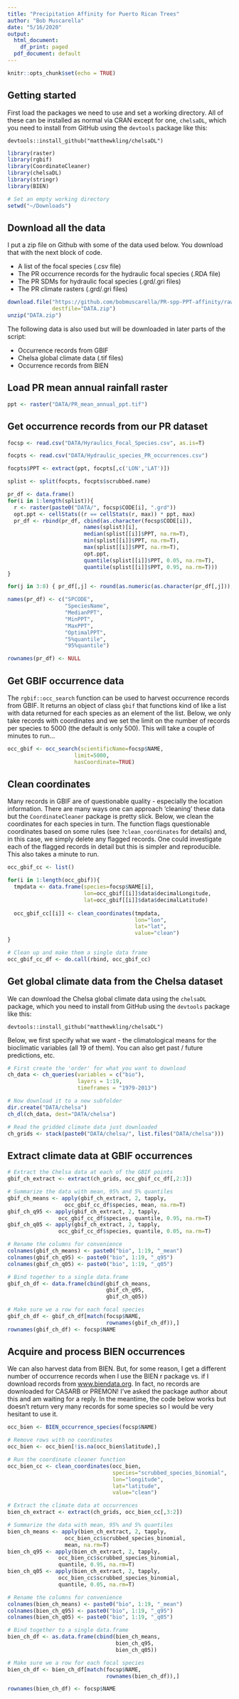 ```yaml
---
title: "Precipitation Affinity for Puerto Rican Trees"
author: "Bob Muscarella"
date: "5/16/2020"
output:
  html_document:
    df_print: paged
  pdf_document: default
---
```


```r
knitr::opts_chunk$set(echo = TRUE)
```

## Getting started
First load the packages we need to use and set a working directory.  All of these can be installed as normal via CRAN except for one, `chelsaDL`, which you need to install from GitHub using the `devtools` package like this: 

`devtools::install_github("matthewkling/chelsaDL")`

```r
library(raster)
library(rgbif)
library(CoordinateCleaner)
library(chelsaDL)
library(stringr)
library(BIEN)

# Set an empty working directory
setwd("~/Downloads")
```

## Download all the data
I put a zip file on Github with some of the data used below. You download that with the next block of code.

+ A list of the focal species (.csv file)
+ The PR occurrence records for the hydraulic focal species (.RDA file)
+ The PR SDMs for hydraulic focal species (.grd/.gri files)
+ The PR climate rasters (.grd/.gri files)

```r
download.file("https://github.com/bobmuscarella/PR-spp-PPT-affinity/raw/master/DATA.zip",
              destfile="DATA.zip")
unzip("DATA.zip")
```

The following data is also used but will be downloaded in later parts of the script:

+ Occurrence records from GBIF
+ Chelsa global climate data (.tif files)
+ Occurrence records from BIEN

## Load PR mean annual rainfall raster
```r
ppt <- raster("DATA/PR_mean_annual_ppt.tif")
```


## Get occurrence records from our PR dataset
```r
focsp <- read.csv("DATA/Hyraulics_Focal_Species.csv", as.is=T)

focpts <- read.csv("DATA/Hydraulic_species_PR_occurrences.csv")

focpts$PPT <- extract(ppt, focpts[,c('LON','LAT')])

splist <- split(focpts, focpts$scrubbed.name)

pr_df <- data.frame()
for(i in 1:length(splist)){
  r <- raster(paste0("DATA/", focsp$CODE[i], ".grd"))
  opt.ppt <- cellStats((r == cellStats(r, max)) * ppt, max)
  pr_df <- rbind(pr_df, cbind(as.character(focsp$CODE[i]), 
                        names(splist)[i], 
                        median(splist[[i]]$PPT, na.rm=T), 
                        min(splist[[i]]$PPT, na.rm=T), 
                        max(splist[[i]]$PPT, na.rm=T), 
                        opt.ppt,
                        quantile(splist[[i]]$PPT, 0.05, na.rm=T),
                        quantile(splist[[i]]$PPT, 0.95, na.rm=T)))
}

for(j in 3:8) { pr_df[,j] <- round(as.numeric(as.character(pr_df[,j])), 0) }

names(pr_df) <- c("SPCODE", 
                  "SpeciesName",
                  "MedianPPT", 
                  "MinPPT", 
                  "MaxPPT",
                  "OptimalPPT",
                  "5%quantile",
                  "95%quantile")

rownames(pr_df) <- NULL
```

## Get GBIF occurrence data
The `rgbif::occ_search` function can be used to harvest occurrence records from GBIF.  It returns an object of class `gbif` that functions kind of like a list with data returned for each species as an element of the list.  Below, we only take records with coordinates and we set the limit on the number of records per species to 5000 (the default is only 500). This will take a couple of minutes to run...

```r
occ_gbif <- occ_search(scientificName=focsp$NAME, 
                     limit=5000,
                     hasCoordinate=TRUE)
```

## Clean coordinates
Many records in GBIF are of questionable quality - especially the location information. There are many ways one can approach 'cleaning' these data but the `CoordinateCleaner` package is pretty slick. Below, we clean the coordinates for each species in turn. The function flags questionable coordinates based on some rules (see `?clean_coordinates` for details) and, in this case, we simply delete any flagged records.  One could investigate each of the flagged records in detail but this is simpler and reproducible.  This also takes a minute to run.

```r
occ_gbif_cc <- list()

for(i in 1:length(occ_gbif)){
  tmpdata <- data.frame(species=focsp$NAME[i],
                        lon=occ_gbif[[i]]$data$decimalLongitude,
                        lat=occ_gbif[[i]]$data$decimalLatitude)
  
  occ_gbif_cc[[i]] <- clean_coordinates(tmpdata, 
                                        lon="lon",
                                        lat="lat",
                                        value="clean")
}

# Clean up and make them a single data frame
occ_gbif_cc_df <- do.call(rbind, occ_gbif_cc)
```


## Get global climate data from the Chelsa dataset
We can download the Chelsa global climate data using the `chelsaDL` package, which you need to install from GitHub using the `devtools` package like this: 

`devtools::install_github("matthewkling/chelsaDL")`

Below, we first specify what we want - the climatological means for the bioclimatic variables (all 19 of them).  You can also get past / future predictions, etc.

```r
# First create the 'order' for what you want to download
ch_data <- ch_queries(variables = c("bio"),
                      layers = 1:19,
                      timeframes = "1979-2013")

# Now download it to a new subfolder
dir.create("DATA/chelsa")
ch_dl(ch_data, dest="DATA/chelsa")

# Read the gridded climate data just downloaded
ch_grids <- stack(paste0("DATA/chelsa/", list.files("DATA/chelsa")))
```

## Extract climate data at GBIF occurrences
```r
# Extract the Chelsa data at each of the GBIF points
gbif_ch_extract <- extract(ch_grids, occ_gbif_cc_df[,2:3])

# Summarize the data with mean, 95% and 5% quantiles
gbif_ch_means <- apply(gbif_ch_extract, 2, tapply, 
                  occ_gbif_cc_df$species, mean, na.rm=T)
gbif_ch_q95 <- apply(gbif_ch_extract, 2, tapply, 
                occ_gbif_cc_df$species, quantile, 0.95, na.rm=T)
gbif_ch_q05 <- apply(gbif_ch_extract, 2, tapply, 
                occ_gbif_cc_df$species, quantile, 0.05, na.rm=T)

# Rename the columns for convenience
colnames(gbif_ch_means) <- paste0("bio", 1:19, "_mean")
colnames(gbif_ch_q95) <- paste0("bio", 1:19, "_q95")
colnames(gbif_ch_q05) <- paste0("bio", 1:19, "_q05")

# Bind together to a single data.frame
gbif_ch_df <- data.frame(cbind(gbif_ch_means, 
                               gbif_ch_q95, 
                               gbif_ch_q05))

# Make sure we a row for each focal species
gbif_ch_df <- gbif_ch_df[match(focsp$NAME, 
                               rownames(gbif_ch_df)),]
rownames(gbif_ch_df) <- focsp$NAME
```


## Acquire and process BIEN occurrences
We can also harvest data from BIEN. But, for some reason, I get a different number of occurrence records when I use the BIEN r package vs. if I download records from [www.biendata.org](www.biendata.org). In fact, no records are downloaded for CASARB or PREMON! I've asked the package author about this and am waiting for a reply.  In the meantime, the code below works but doesn't return very many records for some species so I would be very hesitant to use it.

```r
occ_bien <- BIEN_occurrence_species(focsp$NAME)

# Remove rows with no coordinates
occ_bien <- occ_bien[!is.na(occ_bien$latitude),]

# Run the coordinate cleaner function
occ_bien_cc <- clean_coordinates(occ_bien, 
                                 species="scrubbed_species_binomial",
                                 lon="longitude",
                                 lat="latitude",
                                 value="clean")

# Extract the climate data at occurrences
bien_ch_extract <- extract(ch_grids, occ_bien_cc[,3:2])

# Summarize the data with mean, 95% and 5% quantiles
bien_ch_means <- apply(bien_ch_extract, 2, tapply, 
                  occ_bien_cc$scrubbed_species_binomial, 
                  mean, na.rm=T)
bien_ch_q95 <- apply(bien_ch_extract, 2, tapply, 
                occ_bien_cc$scrubbed_species_binomial, 
                quantile, 0.95, na.rm=T)
bien_ch_q05 <- apply(bien_ch_extract, 2, tapply, 
                occ_bien_cc$scrubbed_species_binomial, 
                quantile, 0.05, na.rm=T)

# Rename the columns for convenience
colnames(bien_ch_means) <- paste0("bio", 1:19, "_mean")
colnames(bien_ch_q95) <- paste0("bio", 1:19, "_q95")
colnames(bien_ch_q05) <- paste0("bio", 1:19, "_q05")

# Bind together to a single data.frame
bien_ch_df <- as.data.frame(cbind(bien_ch_means, 
                                  bien_ch_q95, 
                                  bien_ch_q05))

# Make sure we a row for each focal species
bien_ch_df <- bien_ch_df[match(focsp$NAME, 
                               rownames(bien_ch_df)),]

rownames(bien_ch_df) <- focsp$NAME
```


